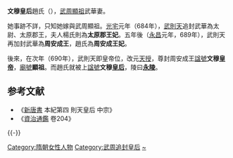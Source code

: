 '''文穆皇后'''趙氏（{{bd|？||？|catIdx=H}}），[[武華|武周顯祖]]武華妻。

她事跡不詳，只知她嫁與武周顯祖。[[光宅|光宅]]元年（684年），[[武則天|武則天]]追封武華為太尉、太原郡王，夫人楊氏則為'''太原郡王妃'''。五年後（[[永昌|永昌]]元年，689年），武則天再加封武華為'''周安成王'''，趙氏為'''周安成王妃'''。

後來，在次年（690年），武則天即皇帝位，改元[[天授|天授]]，尊封周安成王[[諡號|諡號]]'''文穆[[皇帝|皇帝]]'''，[[廟號|廟號]]'''顯祖'''。而趙氏就被上[[諡號|諡號]]'''文穆[[皇后|皇后]]'''，陵曰'''[[永陵|永陵]]'''。

== 参考文献 ==
{{Reflist}}
{{refbegin}}
* 《[[新唐書|新唐書]] 本紀第四 則天皇后 中宗》
* 《[[資治通鑑|資治通鑑]] 卷204》
{{refend}}

{{-}}
{{唐朝皇后}}

[[Category:隋朝女性人物|Category:隋朝女性人物]]
[[Category:武周追封皇后|Category:武周追封皇后]]
[[Category:赵姓|~]]